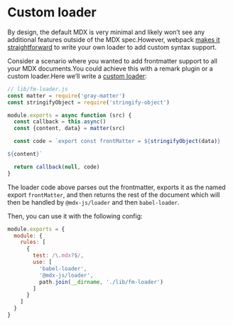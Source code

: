 # Custom loader

By design, the default MDX is very minimal and likely won’t see any additional features outside of the MDX spec.However, webpack [makes it straightforward][webpack-loader] to write your own loader to add custom syntax support.

Consider a scenario where you wanted to add frontmatter support to all your MDX documents.You could achieve this with a remark plugin or a custom loader.Here we’ll write a [custom loader][x0]:

```js
// lib/fm-loader.js
const matter = require('gray-matter')
const stringifyObject = require('stringify-object')

module.exports = async function (src) {
  const callback = this.async()
  const {content, data} = matter(src)

  const code = `export const frontMatter = ${stringifyObject(data)}

${content}`

  return callback(null, code)
}
```

The loader code above parses out the frontmatter, exports it as the named export `frontMatter`, and then returns the rest of the document which will then be handled by `@mdx-js/loader` and then `babel-loader`.

Then, you can use it with the following config:

```js
module.exports = {
  module: {
    rules: [
      {
        test: /\.mdx?$/,
        use: [
          'babel-loader',
          '@mdx-js/loader',
          path.join(__dirname, './lib/fm-loader')
        ]
      }
    ]
  }
}
```

[webpack-loader]: https://webpack.js.org/contribute/writing-a-loader
[x0]: https://github.com/c8r/x0/blob/master/lib/mdx-fm-loader.js
